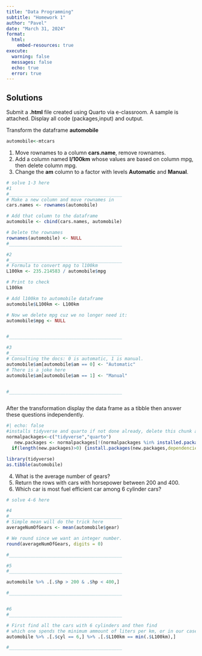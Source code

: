 ---
title: "Data Programming"
subtitle: "Homework 1"
author: "Pavel"
date: "March 31, 2024"
format: 
  html:
    embed-resources: true
execute: 
  warning: false
  messages: false
  echo: true
  error: true
---




## Solutions

Submit a **.html** file created using Quarto via e-classroom. A sample is attached. Display all code (packages,input) and output.


Transform the dataframe **automobile**

```{r}
automobile<-mtcars
```

1. Move rownames to a column **cars.name**, remove rownames.
2. Add a column named **l/100km** whose values are based on column mpg, then delete column mpg.
3. Change the **am** column to a factor with levels **Automatic** and **Manual**.

```{r}
# solve 1-3 here
#1
#__________________________________________
# Make a new column and move rownames in
cars.names <- rownames(automobile)

# Add that column to the dataframe
automobile <- cbind(cars.names, automobile)

# Delete the rownames
rownames(automobile) <- NULL
#__________________________________________

#2
#__________________________________________
# Formula to convert mpg to l100km
L100km <- 235.214583 / automobile$mpg

# Print to check
L100km

# Add l100km to automobile dataframe
automobile$L100km <- L100km

# Now we delete mpg cuz we no longer need it:
automobile$mpg <- NULL


#__________________________________________

#3
#__________________________________________
# Consulting the docs: 0 is automatic, 1 is manual.
automobile$am[automobile$am == 0] <- "Automatic"
# There is a joke here
automobile$am[automobile$am == 1] <- "Manual"


#__________________________________________



```


After the transformation display the data frame as a tibble then answer these questions independently.

```{r}
#| echo: false
#installs tidyverse and quarto if not done already, delete this chunk after running it once.
normalpackages<-c("tidyverse","quarto")
   new.packages <- normalpackages[!(normalpackages %in% installed.packages()[,"Package"])]
  if(length(new.packages)>0) {install.packages(new.packages,dependencies =T,quiet = T)}
```
```{r}
library(tidyverse)
as.tibble(automobile)
```



4. What is the average number of gears?
5. Return the rows with cars with horsepower between 200 and 400.
6. Which car is most fuel efficient car among 6 cylinder cars?

```{r}
# solve 4-6 here

#4
#__________________________________________
# Simple mean will do the trick here
averageNumOfGears <- mean(automobile$gear)

# We round since we want an integer number.
round(averageNumOfGears, digits = 0)

#__________________________________________

#5
#__________________________________________

automobile %>% .[.$hp > 200 & .$hp < 400,]

#__________________________________________


#6
#__________________________________________

# First find all the cars with 6 cylinders and then find 
# which one spends the minimum ammount of liters per km, or in our case 100km.
automobile %>% .[.$cyl == 6,] %>% .[.$L100km == min(.$L100km),]

#__________________________________________


```
